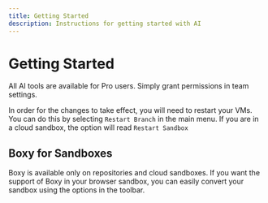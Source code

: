 ```yaml
---
title: Getting Started
description: Instructions for getting started with AI
---
```


# Getting Started
All AI tools are available for Pro users. Simply grant permissions in team settings. 

<!-- todo: insert image -->

In order for the changes to take effect, you will need to restart your VMs. You can do this by selecting `Restart Branch` in the main menu. If you are in a cloud sandbox, the option will read `Restart Sandbox`


## Boxy for Sandboxes
Boxy is available only on repositories and cloud sandboxes. If you want the support of Boxy in your browser sandbox, you can easily convert your sandbox using the options in the toolbar. 

<!-- todo: insert image -->


